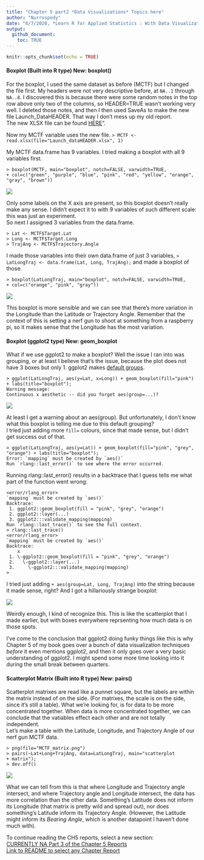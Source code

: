 ```yaml
---
title: "Chapter 5 part2 *Data Visualizations* Topics here"
author: "Nurrospody"
date: "6/7/2020, *Learn R for Applied Statistics : With Data Visualizations, Regressions, and Statistics*"
output:
  github_document:
    toc: TRUE
---
```


```r
knitr::opts_chunk$set(echo = TRUE)
```

#### Boxplot (Built into R type)  **New: boxplot()**
For the boxplot, I used the same dataset as before (MCTF) but I changed the file first.  My headers were not very descriptive before, at ```NA..1``` through ```NA..8```.  I discovered this is because there were some random notes in the top row above only two of the columns, so HEADER=TRUE wasn't working very well.  I deleted those notes, and then I then used SaveAs to make the new file Launch_DataHEADER.  That way I don't mess up my old report.  
The new XLSX file can be found [HERE](https://github.com/Nurrospody/SOURCE-Statistics-ILC/blob/master/data_sources/Launch_dataHEADER.xlsx)".  

Now my MCTF variable uses the new file.  ```> MCTF <- read.xlsx(file="Launch_dataHEADER.xlsx", 1)```

My MCTF data.frame has 9 variables.  I tried making a boxplot with all 9 variables first.
```
> boxplot(MCTF, main="boxplot", notch=FALSE, varwidth=TRUE,
+ col=c("green", "purple", "blue", "pink", "red", "yellow", "orange", "gray", "brown"))
```
![](../data_sources/MCTF_box9.png)

Only some labels on the X axis are present, so this boxplot doesn't really make any sense.  I didn't expect it to with 9 variables of such different scale: this was just an experiment.   
So next I assigned 3 variables from the data.frame.
```
> Lat <- MCTF$Target.Lat
> Long <- MCTF$Target.Long
> TrajAng <- MCTF$Trajectory.Angle
```
I made those variables into their own data.frame of just 3 variables, ```> LatLongTraj <- data.frame(Lat, Long, TrajAng);``` and made a boxplot of those.

```
> boxplot(LatLongTraj, main="boxplot", notch=FALSE, varwidth=TRUE,
+ col=c("orange", "pink", "gray"))
```
![](../data_sources/MCTF_box3.png)

This boxplot is more sensible and we can see that there's more variation in the Longitude than the Latitude or Trajectory Angle.  Remember that the context of this is setting a nerf gun to shoot at something from a raspberry pi, so it makes sense that the Longitude has the most variation.  

#### Boxplot (ggplot2 type)  **New: geom_boxplot**

What if we use ggplot2 to make a boxplot?  Well the issue I ran into was grouping, or at least I believe that's the issue, because the plot does not have 3 boxes but only 1.  ggplot2 makes [default groups](https://www.gl-li.com/2017/08/13/ggplot2-group-overrides-default-grouping/).
```
> ggplot(LatLongTraj, aes(y=Lat, x=Long)) + geom_boxplot(fill="pink") + labs(title="boxplot");
Warning message:
Continuous x aesthetic -- did you forget aes(group=...)? 
``` 
![](../data_sources/MCTF_ggbox1.png)

At least I get a warning about an aes(group).  But unfortunately, I don't know what this boxplot is telling me due to this default grouping?  
I tried just adding more ```fill=``` colours, since that made sense, but I didn't get success out of that.  
```
> ggplot(LatLongTraj, aes(y=Lat)) + geom_boxplot(fill="pink", "grey", "orange") + labs(title="boxplot");
Error: `mapping` must be created by `aes()`
Run `rlang::last_error()` to see where the error occurred.
```
Running rlang::last_error() results in a backtrace that I guess tells me what part of the function went wrong:
```
<error/rlang_error>
`mapping` must be created by `aes()`
Backtrace:
 1. ggplot2::geom_boxplot(fill = "pink", "grey", "orange")
 2. ggplot2::layer(...)
 3. ggplot2:::validate_mapping(mapping)
Run `rlang::last_trace()` to see the full context.
> rlang::last_trace()
<error/rlang_error>
`mapping` must be created by `aes()`
Backtrace:
    x
 1. \-ggplot2::geom_boxplot(fill = "pink", "grey", "orange")
 2.   \-ggplot2::layer(...)
 3.     \-ggplot2:::validate_mapping(mapping)
> 
```
I tried just adding ```+ aes(group=Lat, Long, TrajAng)``` into the string because it made sense, right?  And I got a hillariously strange boxplot:

![](../data_sources/MCTF_ggbox2.png)

Weirdly enough, I kind of recognize this.  This is like the scatterplot that I made earlier, but with boxes everywhere reprsenting how much data is on those spots.  

I've come to the conclusion that ggplot2 doing funky things like this is why Chapter 5 of my book goes over a bunch of data visualization techniques *before* it even mentions ggplot2, and then it only goes over a very basic understanding of ggplot2.  I might spend some more time looking into it during the small break between quarters.

#### Scatterplot Matrix (Built into R type)  **New: pairs()**
Scatterplot matrixes are read like a punnet square, but the labels are within the matrix instead of on the side.  (For matrixes, the scale is on the side, since it's still a table).  What we're looking for, is for data to be more concentrated together.  When data is more concentrated together, we can conclude that the vatiables effect each other and are not totally independent.  
Let's make a table with the Latitude, Longitude, and Trajectory Angle of our nerf gun MCTF data.  
```
> png(file="MCTF_matrix.png")
> pairs(~Lat+Long+TrajAng, data=LatLongTraj, main="scatterplot
+ matrix");
> dev.off()
 ```
![](../data_sources/MCTF_matrix.png)

What we can tell from this is that where Longitude and Trajectory angle intersect, and where Trajectory angle and Longitude intersect, the data has more correlation than the other data.  Something's Latitude does not inform its Longitude (that matrix is pretty wild and spread out), nor does something's Latitude inform its Trajectory Angle.  (However, the Latitude might inform its *Bearing Angle*, which is another datapoint I haven't done much with).  



To continue reading the CH5 reports, select a new section:  
[CURRENTLY NA Part 3 of the Chapter 5 Reports](https://github.com/Nurrospody/SOURCE-Statistics-ILC/blob/master/Chapter%20Reports/CH5-part3.md)  
[Link to README to select any Chapter
Report](https://github.com/Nurrospody/SOURCE-Statistics-ILC/blob/master/README.md)
